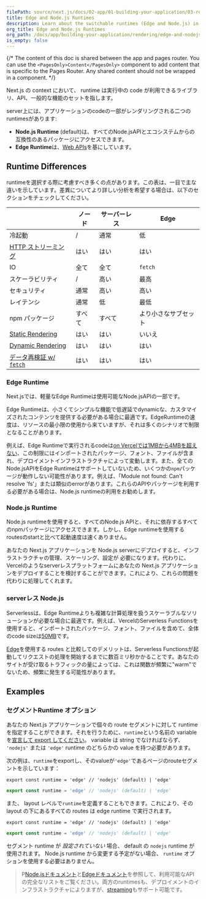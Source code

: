```yaml
---
filePath: source/next.js/docs/02-app/01-building-your-application/03-rendering/04-edge-and-nodejs-runtimes.mdx
title: Edge and Node.js Runtimes
description: Learn about the switchable runtimes (Edge and Node.js) in Next.js.
org_title: Edge and Node.js Runtimes
org_path: /docs/app/building-your-application/rendering/edge-and-nodejs-runtimes
is_empty: false
---
```


{/* The content of this doc is shared between the app and pages router. You can use the `<PagesOnly>Content</PagesOnly>` component to add content that is specific to the Pages Router. Any shared content should not be wrapped in a component. */}

 Next.js の context において、 runtime は実行中の code が利用できるライブラリ、API、一般的な機能のセットを指します。

server上には、アプリケーションのcodeの一部がレンダリングされる二つのruntimesがあります:

- **Node.js Runtime** (default)は、すべてのNode.jsAPIとエコシステムからの互換性のあるパッケージにアクセスできます。
- **Edge Runtime**は、[Web APIs](/ja/javascript/next.js/v14/02-app/02-api-reference/07-edge)を基にしています。

## Runtime Differences

runtimeを選択する際に考慮すべき多くの点があります。この表は、一目で主な違いを示しています。差異についてより詳しい分析を希望する場合は、以下のセクションをチェックしてください。

| | ノード | サーバーレス | Edge |
| ------------------------------------------------------------------------------------------------------------------------------------- | ------ | ---------- | ---------------- |
| 冷起動 | / | 通常 | 低 |
| [HTTP ストリーミング](/ja/javascript/next.js/v14/02-app/01-building-your-application/01-routing/04-loading-ui-and-streaming) | はい | はい | はい |
| IO | 全て | 全て | `fetch` |
| スケーラビリティ | / | 高い | 最高 |
| セキュリティ | 通常 | 高い | 高い |
| レイテンシ | 通常 | 低 | 最低 |
| npm パッケージ | すべて | すべて | より小さなサブセット |
| [Static Rendering](/ja/javascript/next.js/v14/02-app/01-building-your-application/03-rendering/01-server-components#static-rendering-default) | はい | はい | いいえ |
| [Dynamic Rendering](/ja/javascript/next.js/v14/02-app/01-building-your-application/03-rendering/01-server-components#dynamic-rendering) | はい | はい | はい |
| [データ再検証 w/ `fetch`](/ja/javascript/next.js/v14/02-app/01-building-your-application/02-data-fetching/01-fetching-caching-and-revalidating#revalidating-data) | はい | はい | はい |

### Edge Runtime

Next.jsでは、軽量なEdge Runtimeは使用可能なNode.jsAPIの一部です。

Edge Runtimeは、小さくてシンプルな機能で低遅延でdynamicな、カスタマイズされたコンテンツを提供する必要がある場合に最適です。EdgeRuntimeの速度は、リソースの最小限の使用から来ていますが、それは多くのシナリオで制限となることがあります。

例えば、Edge Runtimeで実行されるcodeは[on Vercelでは1MBから4MBを超えない](https://vercel.com/docs/concepts/limits/overview#edge-middleware-and-edge-functions-size)、この制限にはインポートされたパッケージ、フォント、ファイルが含まれ、デプロイメントインフラストラクチャによって変動します。また、全てのNode.jsAPIをEdge Runtimeはサポートしていないため、いくつかの`npm`パッケージが動作しない可能性があります。例えば、「Module not found: Can't resolve 'fs'」または類似のerrorがあります。これらのAPIやパッケージを利用する必要がある場合は、Node.js runtimeの利用をお勧めします。

### Node.js Runtime

Node.js runtimeを使用すると、すべてのNode.js APIと、それに依存するすべてのnpmパッケージにアクセスできます。しかし、Edge runtimeを使用するroutesのstartと比べて起動速度は速くありません。

あなたの Next.js アプリケーションを Node.js serverにデプロイすると、インフラストラクチャの管理、スケーリング、設定が 必要になります。代わりに、Vercelのようなserverレスプラットフォームにあなたの Next.js アプリケーションをデプロイすることを検討することができます。これにより、これらの問題を代わりに処理してくれます。

### serverレス Node.js

Serverlessは、Edge Runtimeよりも複雑な計算処理を扱うスケーラブルなソリューションが必要な場合に最適です。例えば、VercelのServerless Functionsを使用すると、インポートされたパッケージ、フォント、ファイルを含めて、全体のcode sizeは[50MB](https://vercel.com/docs/concepts/limits/overview#serverless-function-size)です。

[Edge](https://vercel.com/docs/concepts/functions/edge-functions)を使用する routes と比較してのデメリットは、Serverless Functionsが起動してリクエストの処理を開始するまでに数百ミリ秒かかることです。あなたのサイトが受け取るトラフィックの量によっては、これは関数が頻繁に"warm"でないため、頻繁に発生する可能性があります。

<AppOnly>

## Examples

### セグメントRuntime オプション

あなたの Next.js アプリケーションで個々の route セグメントに対して runtime を指定することができます。それを行うために、`runtime`という名前の variable を[宣言して export してください](/ja/javascript/next.js/v14/02-app/02-api-reference/02-file-conventions/route-segment-config)。 variable は string でなければならず、 `'nodejs'` または `'edge'` runtime のどちらかの value を持つ必要があります。

次の例は、`runtime`をexportし、そのvalueが`'edge'`であるページのrouteセグメントを示しています：

```tsx:app/page.tsx
export const runtime = 'edge' // 'nodejs' (default) | 'edge'
```

```jsx:app/page.js
export const runtime = 'edge' // 'nodejs' (default) | 'edge'
```

また、 layout レベルで`runtime`を定義することもできます。これにより、その layout の下にあるすべての routes は edge runtime で実行されます。

```tsx:app/layout.tsx
export const runtime = 'edge' // 'nodejs' (default) | 'edge'
```

```jsx:app/layout.js
export const runtime = 'edge' // 'nodejs' (default) | 'edge'
```

セグメント runtime が _設定されていない_ 場合、 default の `nodejs` runtime が使用されます。 Node.js runtime から変更する予定がない場合、 `runtime` オプションを使用する必要はありません。

</AppOnly>

> P[Node.jsドキュメント](https://nodejs.org/docs/latest/api/)と[Edgeドキュメント](/ja/javascript/next.js/v14/02-app/02-api-reference/07-edge)を参照して、利用可能なAPIの完全なリストをご覧ください。両方のruntimesも、デプロイメントのインフラストラクチャによりますが、[streaming](/ja/javascript/next.js/v14/02-app/01-building-your-application/01-routing/04-loading-ui-and-streaming)もサポート可能です。
